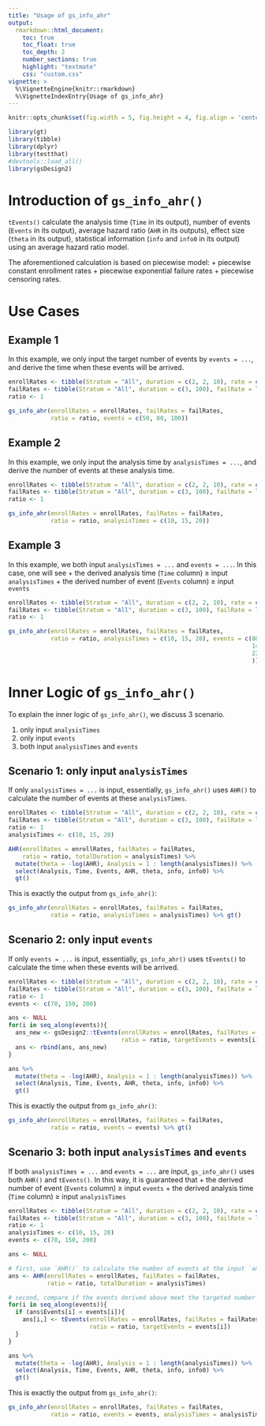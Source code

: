 ```yaml
---
title: "Usage of gs_info_ahr"
output:
  rmarkdown::html_document:
    toc: true
    toc_float: true
    toc_depth: 2
    number_sections: true
    highlight: "textmate"
    css: "custom.css"
vignette: >
  %\VignetteEngine{knitr::rmarkdown}
  %\VignetteIndexEntry{Usage of gs_info_ahr}
---
```



```r
knitr::opts_chunk$set(fig.width = 5, fig.height = 4, fig.align = 'center') 
```

```r
library(gt)
library(tibble)
library(dplyr)
library(testthat)
#devtools::load_all()
library(gsDesign2)
```

# Introduction of `gs_info_ahr()`

`tEvents()` calculate the analysis time (`Time` in its output), number of events (`Events` in its output), average hazard ratio (`AHR` in its outputs), effect size (`theta` in its output), statistical information (`info` and `info0` in its output) using an average hazard ratio model.

The aforementioned calculation is based on piecewise model:
+ piecewise constant enrollment rates 
+ piecewise exponential failure rates
+ piecewise censoring rates.


# Use Cases

## Example 1 

In this example, we only input the target number of events by `events = ...`, and derive the time when these events will be arrived.
```r
enrollRates <- tibble(Stratum = "All", duration = c(2, 2, 10), rate = c(3, 6, 9) * 5)
failRates <- tibble(Stratum = "All", duration = c(3, 100), failRate = log(2) / c(9, 18), hr = c(.9, .6), dropoutRate = rep(.001, 2))
ratio <- 1

gs_info_ahr(enrollRates = enrollRates, failRates = failRates,
            ratio = ratio, events = c(50, 80, 100))
```

## Example 2

In this example, we only input the analysis time by `analysisTimes = ...`, and derive the number of events at these analysis time.
```r
enrollRates <- tibble(Stratum = "All", duration = c(2, 2, 10), rate = c(3, 6, 9) * 5)
failRates <- tibble(Stratum = "All", duration = c(3, 100), failRate = log(2) / c(9, 18), hr = c(.9, .6), dropoutRate = rep(.001, 2))
ratio <- 1

gs_info_ahr(enrollRates = enrollRates, failRates = failRates,
            ratio = ratio, analysisTimes = c(10, 15, 20))
```

## Example 3

In this example, we both input `analysisTimes = ...` and `events = ...`. 
In this case, one will see 
+ the derived analysis time (`Time` column) $\geq$ input `analysisTimes`
+ the derived number of event (`Events` column) $\geq$ input `events`

```r
enrollRates <- tibble(Stratum = "All", duration = c(2, 2, 10), rate = c(3, 6, 9) * 5)
failRates <- tibble(Stratum = "All", duration = c(3, 100), failRate = log(2) / c(9, 18), hr = c(.9, .6), dropoutRate = rep(.001, 2))
ratio <- 1

gs_info_ahr(enrollRates = enrollRates, failRates = failRates,
            ratio = ratio, analysisTimes = c(10, 15, 20), events = c(80,  # > events in example 2 
                                                                     140, # < > events in example 2 
                                                                     220  # > events in example 2 
                                                                     ))
```





# Inner Logic of `gs_info_ahr()`

To explain the inner logic of `gs_info_ahr()`, we discuss 3 scenario.

1. only input `analysisTimes`
1. only input `events`
1. both input `analysisTimes` and `events`

## Scenario 1: only input `analysisTimes`

If only `analysisTimes = ...` is input, essentially, `gs_info_ahr()` uses `AHR()` to calculate the number of events at these `analysisTimes`.
```r
enrollRates <- tibble(Stratum = "All", duration = c(2, 2, 10), rate = c(3, 6, 9) * 5)
failRates <- tibble(Stratum = "All", duration = c(3, 100), failRate = log(2) / c(9, 18), hr = c(.9, .6), dropoutRate = rep(.001, 2))
ratio <- 1
analysisTimes <- c(10, 15, 20)

AHR(enrollRates = enrollRates, failRates = failRates, 
    ratio = ratio, totalDuration = analysisTimes) %>% 
  mutate(theta = -log(AHR), Analysis = 1 : length(analysisTimes)) %>% 
  select(Analysis, Time, Events, AHR, theta, info, info0) %>% 
  gt()
```

This is exactly the output from `gs_info_ahr()`:
```r
gs_info_ahr(enrollRates = enrollRates, failRates = failRates, 
            ratio = ratio, analysisTimes = analysisTimes) %>% gt()
```


## Scenario 2: only input `events`

If only `events = ...` is input, essentially, `gs_info_ahr()` uses `tEvents()` to calculate the time when these events will be arrived.
```r
enrollRates <- tibble(Stratum = "All", duration = c(2, 2, 10), rate = c(3, 6, 9) * 5)
failRates <- tibble(Stratum = "All", duration = c(3, 100), failRate = log(2) / c(9, 18), hr = c(.9, .6), dropoutRate = rep(.001, 2))
ratio <- 1
events <- c(70, 150, 200)

ans <- NULL
for(i in seq_along(events)){
  ans_new <- gsDesign2::tEvents(enrollRates = enrollRates, failRates = failRates, 
                                ratio = ratio, targetEvents = events[i])
  ans <- rbind(ans, ans_new)
}

ans %>% 
  mutate(theta = -log(AHR), Analysis = 1 : length(analysisTimes)) %>% 
  select(Analysis, Time, Events, AHR, theta, info, info0) %>% 
  gt()
```

This is exactly the output from `gs_info_ahr()`:
```r
gs_info_ahr(enrollRates = enrollRates, failRates = failRates, 
            ratio = ratio, events = events) %>% gt()
```


## Scenario 3: both input `analysisTimes` and `events`

If both `analysisTimes = ...` and `events = ...` are input, `gs_info_ahr()` uses both `AHR()` and `tEvents()`. 
In this way, it is guaranteed that
+ the derived number of event (`Events` column) $\geq$ input `events`
+ the derived analysis time (`Time` column) $\geq$ input `analysisTimes`

```r
enrollRates <- tibble(Stratum = "All", duration = c(2, 2, 10), rate = c(3, 6, 9) * 5)
failRates <- tibble(Stratum = "All", duration = c(3, 100), failRate = log(2) / c(9, 18), hr = c(.9, .6), dropoutRate = rep(.001, 2))
ratio <- 1
analysisTimes <- c(10, 15, 20)
events <- c(70, 150, 200)

ans <- NULL

# first, use `AHR()` to calculate the number of events at the input `analysisTimes`
ans <- AHR(enrollRates = enrollRates, failRates = failRates, 
           ratio = ratio, totalDuration = analysisTimes)

# second, compare if the events derived above meet the targeted number of events input in `events`
for(i in seq_along(events)){
  if (ans$Events[i] < events[i]){
    ans[i,] <- tEvents(enrollRates = enrollRates, failRates = failRates, 
                       ratio = ratio, targetEvents = events[i])
  }
}

ans %>% 
  mutate(theta = -log(AHR), Analysis = 1 : length(analysisTimes)) %>% 
  select(Analysis, Time, Events, AHR, theta, info, info0) %>% 
  gt()
```

This is exactly the output from `gs_info_ahr()`:
```r
gs_info_ahr(enrollRates = enrollRates, failRates = failRates, 
            ratio = ratio, events = events, analysisTimes = analysisTimes) %>% gt()
```